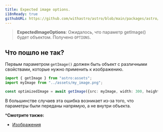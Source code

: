 ```yaml
---
title: Expected image options.
i18nReady: true
githubURL: https://github.com/withastro/astro/blob/main/packages/astro/src/core/errors/errors-data.ts
---
```


> **ExpectedImageOptions**: Ожидалось, что параметр getImage() будет объектом. Получено `OPTIONS`.

## Что пошло не так?

Первым параметром `getImage()` должен быть объект с различными свойствами, которые нужно применить к изображению.

```ts
import { getImage } from "astro:assets";
import myImage from "../assets/my_image.png";

const optimizedImage = await getImage({src: myImage, width: 300, height: 300});
```

В большинстве случаев эта ошибка возникает из-за того, что параметры были переданы напрямую, а не внутри объекта.

***Смотрите также:**

-  [Изображения](/ru/guides/images/)
